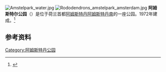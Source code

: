 [[File:Amstelpark_water.jpg|thumb]]
[[File:Rododendrons_amstelpark_amsterdam.jpg|thumb]]
'''阿姆斯特尔公园'''（{{lang-nl|Amstelpark}}）是位于荷兰首都[[阿姆斯特丹|阿姆斯特丹]][[阿姆斯特丹南|阿姆斯特丹南]]的一座公园。1972年建成。<ref>{{Cite web|title=Amstelpark in Amsterdam|url=https://www.amsterdam.info/parks/amstelpark/|accessdate=2021-04-10|work=Amsterdam.info|language=en}}</ref>

== 参考资料 ==
{{reflist}}

{{阿姆斯特丹公园和广场}}

[[Category:阿姆斯特丹公园|Category:阿姆斯特丹公园]]